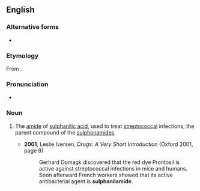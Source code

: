==English==

===Alternative forms===
* {{l|en|sulfanilamide}}

===Etymology===
From {{m|en|sulphanilic}} {{m|en|amide}}.

===Pronunciation===
* {{IPA|/sʌlfəˈnɪləmaɪd/|lang=en}}

===Noun===
{{en-noun|~}}

# {{lb|en|British spelling|pharmacology}} The [[amide]] of [[sulphanilic acid]], used to treat [[streptococcal]] infections; the parent compound of the [[sulphonamide]]s.
#* '''2001''', Leslie Iversen, ''Drugs: A Very Short Introduction'' (Oxford 2001, page 9)
#*: Gerhard Domagk discovered that the red dye Prontosil is active against streptococcal infections in mice and humans. Soon afterward French workers showed that its active antibacterial agent is '''sulphanilamide'''.